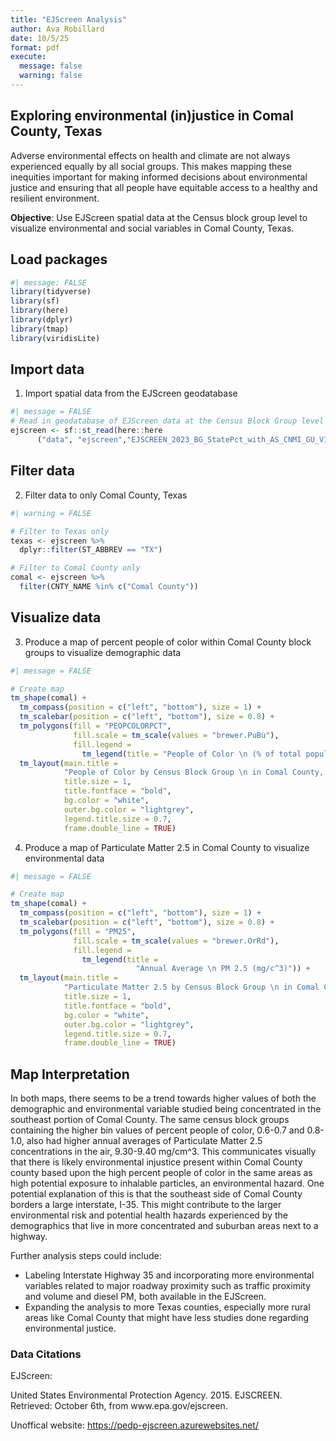 ```yaml
---
title: "EJScreen Analysis"
author: Ava Robillard
date: 10/5/25
format: pdf
execute: 
  message: false
  warning: false
---
```

## Exploring environmental (in)justice in Comal County, Texas

Adverse environmental effects on health and climate are not always experienced equally by all social groups. This makes mapping these inequities important for making informed decisions about environmental justice and ensuring that all people have equitable access to a healthy and resilient environment.

**Objective**: Use EJScreen spatial data at the Census block group level to visualize environmental and social variables in Comal County, Texas.


## Load packages
```r
#| message: FALSE
library(tidyverse)
library(sf)
library(here)
library(dplyr)
library(tmap)
library(viridisLite)
```

## Import data
1. Import spatial data from the EJScreen geodatabase
```r
#| message = FALSE
# Read in geodatabase of EJScreen data at the Census Block Group level
ejscreen <- sf::st_read(here::here
      ("data", "ejscreen","EJSCREEN_2023_BG_StatePct_with_AS_CNMI_GU_VI.gdb"))
```

## Filter data
2. Filter data to only Comal County, Texas 
```r
#| warning = FALSE

# Filter to Texas only
texas <- ejscreen %>%
  dplyr::filter(ST_ABBREV == "TX") 

# Filter to Comal County only
comal <- ejscreen %>%
  filter(CNTY_NAME %in% c("Comal County")) 
```

## Visualize data
3. Produce a map of percent people of color within Comal County block groups to visualize demographic data
```r
#| message = FALSE

# Create map 
tm_shape(comal) +
  tm_compass(position = c("left", "bottom"), size = 1) +
  tm_scalebar(position = c("left", "bottom"), size = 0.8) +
  tm_polygons(fill = "PEOPCOLORPCT",
              fill.scale = tm_scale(values = "brewer.PuBu"),
              fill.legend = 
                tm_legend(title = "People of Color \n (% of total population)")) +
  tm_layout(main.title =
            "People of Color by Census Block Group \n in Comal County, Texas",
            title.size = 1,
            title.fontface = "bold",
            bg.color = "white",
            outer.bg.color = "lightgrey",
            legend.title.size = 0.7,
            frame.double_line = TRUE) 
```

4. Produce a map of Particulate Matter 2.5 in Comal County to visualize environmental data
```r
#| message = FALSE

# Create map
tm_shape(comal) +
  tm_compass(position = c("left", "bottom"), size = 1) +
  tm_scalebar(position = c("left", "bottom"), size = 0.8) +
  tm_polygons(fill = "PM25",
              fill.scale = tm_scale(values = "brewer.OrRd"),
              fill.legend = 
                tm_legend(title =
                            "Annual Average \n PM 2.5 (mg/c^3)")) +
  tm_layout(main.title =
            "Particulate Matter 2.5 by Census Block Group \n in Comal County, Texas",
            title.size = 1,
            title.fontface = "bold",
            bg.color = "white",
            outer.bg.color = "lightgrey",
            legend.title.size = 0.7,
            frame.double_line = TRUE) 
```

## Map Interpretation

In both maps, there seems to be a trend towards higher values of both the demographic and environmental variable studied being concentrated in the southeast portion of Comal County. The same census block groups containing the higher bin values of percent people of color, 0.6-0.7 and 0.8-1.0, also had higher annual averages of Particulate Matter 2.5 concentrations in the air, 9.30-9.40 mg/cm^3. This communicates visually that there is likely environmental injustice present within Comal County county based upon the high percent people of color in the same areas as high potential exposure to inhalable particles, an environmental hazard. One potential explanation of this is that the southeast side of Comal County borders a large interstate, I-35. This might contribute to the larger environmental risk and potential health hazards experienced by the demographics that live in more concentrated and suburban areas next to a highway.

Further analysis steps could include:

- Labeling Interstate Highway 35 and incorporating more environmental variables related to major roadway proximity such as traffic proximity and volume and diesel PM, both available in the EJScreen.
- Expanding the analysis to more Texas counties, especially more rural areas like Comal County that might have less studies done regarding environmental justice.

### Data Citations
EJScreen: 

United States Environmental Protection Agency. 2015. EJSCREEN. Retrieved: October 6th, from www.epa.gov/ejscreen.

Unoffical website: <https://pedp-ejscreen.azurewebsites.net/>
